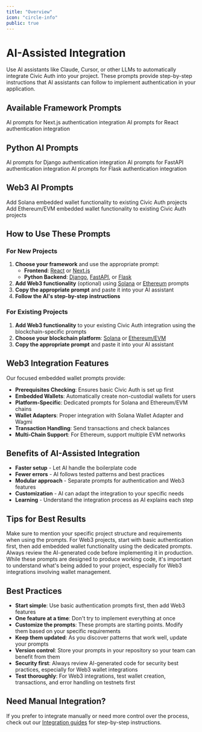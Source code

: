 ```yaml
---
title: "Overview"
icon: "circle-info"
public: true
---
```


# AI-Assisted Integration

Use AI assistants like Claude, Cursor, or other LLMs to automatically integrate Civic Auth into your project. These prompts provide step-by-step instructions that AI assistants can follow to implement authentication in your application.

## Available Framework Prompts

<CardGroup cols={2}>
  <Card title="Next.js" href="/ai-prompts/nextjs" icon="js">
    AI prompts for Next.js authentication integration
  </Card>
  <Card title="React" href="/ai-prompts/react" icon="react">
    AI prompts for React authentication integration
  </Card>
</CardGroup>

## Python AI Prompts

<CardGroup cols={3}>
  <Card title="Django" href="/ai-prompts/python/django" icon="layer-group">
    AI prompts for Django authentication integration
  </Card>
  <Card title="FastAPI" href="/ai-prompts/python/fastapi" icon="bolt">
    AI prompts for FastAPI authentication integration
  </Card>
  <Card title="Flask" href="/ai-prompts/python/flask" icon="fire">
    AI prompts for Flask authentication integration
  </Card>
</CardGroup>

## Web3 AI Prompts

<CardGroup cols={2}>
  <Card title="Solana" href="/ai-prompts/web3/solana" icon="wallet">
    Add Solana embedded wallet functionality to existing Civic Auth projects
  </Card>
  <Card title="Ethereum" href="/ai-prompts/web3/ethereum" icon="wallet">
    Add Ethereum/EVM embedded wallet functionality to existing Civic Auth projects
  </Card>
</CardGroup>

## How to Use These Prompts

### For New Projects
1. **Choose your framework** and use the appropriate prompt:
   - **Frontend**: [React](/ai-prompts/react) or [Next.js](/ai-prompts/nextjs)
   - **Python Backend**: [Django](/ai-prompts/python/django), [FastAPI](/ai-prompts/python/fastapi), or [Flask](/ai-prompts/python/flask)
2. **Add Web3 functionality** (optional) using [Solana](/ai-prompts/web3/solana) or [Ethereum](/ai-prompts/web3/ethereum) prompts
3. **Copy the appropriate prompt** and paste it into your AI assistant
4. **Follow the AI's step-by-step instructions**

### For Existing Projects
1. **Add Web3 functionality** to your existing Civic Auth integration using the blockchain-specific prompts
2. **Choose your blockchain platform**: [Solana](/ai-prompts/web3/solana) or [Ethereum/EVM](/ai-prompts/web3/ethereum)
3. **Copy the appropriate prompt** and paste it into your AI assistant

## Web3 Integration Features

Our focused embedded wallet prompts provide:

- **Prerequisites Checking**: Ensures basic Civic Auth is set up first
- **Embedded Wallets**: Automatically create non-custodial wallets for users
- **Platform-Specific**: Dedicated prompts for Solana and Ethereum/EVM chains
- **Wallet Adapters**: Proper integration with Solana Wallet Adapter and Wagmi
- **Transaction Handling**: Send transactions and check balances
- **Multi-Chain Support**: For Ethereum, support multiple EVM networks



## Benefits of AI-Assisted Integration

- **Faster setup** - Let AI handle the boilerplate code
- **Fewer errors** - AI follows tested patterns and best practices
- **Modular approach** - Separate prompts for authentication and Web3 features
- **Customization** - AI can adapt the integration to your specific needs
- **Learning** - Understand the integration process as AI explains each step

## Tips for Best Results

<Tip>
Make sure to mention your specific project structure and requirements when using the prompts. For Web3 projects, start with basic authentication first, then add embedded wallet functionality using the dedicated prompts.
</Tip>

<Warning>
Always review the AI-generated code before implementing it in production. While these prompts are designed to produce working code, it's important to understand what's being added to your project, especially for Web3 integrations involving wallet management.
</Warning>

## Best Practices

- **Start simple**: Use basic authentication prompts first, then add Web3 features
- **One feature at a time**: Don't try to implement everything at once
- **Customize the prompts**: These prompts are starting points. Modify them based on your specific requirements
- **Keep them updated**: As you discover patterns that work well, update your prompts
- **Version control**: Store your prompts in your repository so your team can benefit from them
- **Security first**: Always review AI-generated code for security best practices, especially for Web3 wallet integrations
- **Test thoroughly**: For Web3 integrations, test wallet creation, transactions, and error handling on testnets first

## Need Manual Integration?

If you prefer to integrate manually or need more control over the process, check out our [Integration guides](/integration) for step-by-step instructions. 
 
